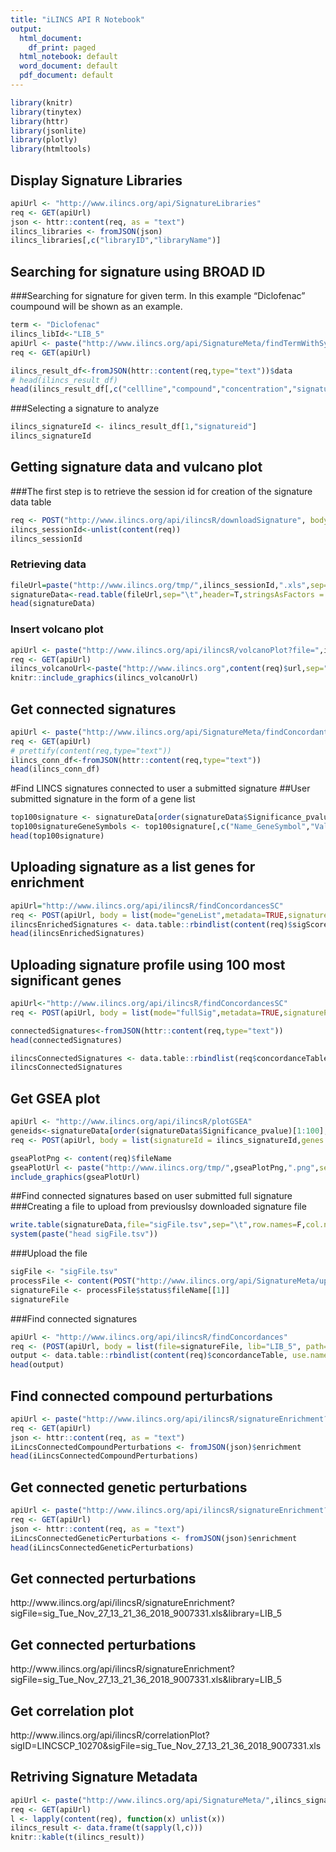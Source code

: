```yaml
---
title: "iLINCS API R Notebook"
output:
  html_document:
    df_print: paged
  html_notebook: default
  word_document: default
  pdf_document: default
---
```


<!-- ## Prerequisites  -->

```r
library(knitr)
library(tinytex)
library(httr)
library(jsonlite)
library(plotly)
library(htmltools)
```


## Display Signature Libraries

```r
apiUrl <- "http://www.ilincs.org/api/SignatureLibraries"
req <- GET(apiUrl)
json <- httr::content(req, as = "text")
ilincs_libraries <- fromJSON(json)
ilincs_libraries[,c("libraryID","libraryName")]
```

## Searching for signature using BROAD ID
###Searching for signature for given term. In this example "Diclofenac" coumpound will be shown as an example.

```r
term <- "Diclofenac"
ilincs_libId<-"LIB_5"
apiUrl <- paste("http://www.ilincs.org/api/SignatureMeta/findTermWithSynonyms?term=",term,"&library=",ilincs_libId,sep="")
req <- GET(apiUrl)

ilincs_result_df<-fromJSON(httr::content(req,type="text"))$data
# head(ilincs_result_df)
head(ilincs_result_df[,c("cellline","compound","concentration","signatureid","is_exemplar")])
```

###Selecting a signature to analyze

```r
ilincs_signatureId <- ilincs_result_df[1,"signatureid"]
ilincs_signatureId
```

## Getting signature data and vulcano plot
###The first step is to retrieve the session id for creation of the signature data table
```r
req <- POST("http://www.ilincs.org/api/ilincsR/downloadSignature", body = list(sigID = paste(ilincs_signatureId)), encode = "json")
ilincs_sessionId<-unlist(content(req))
ilincs_sessionId
```

### Retrieving data
```r
fileUrl=paste("http://www.ilincs.org/tmp/",ilincs_sessionId,".xls",sep="")
signatureData<-read.table(fileUrl,sep="\t",header=T,stringsAsFactors = F)
head(signatureData)
```

### Insert volcano plot
```r
apiUrl <- paste("http://www.ilincs.org/api/ilincsR/volcanoPlot?file=",ilincs_sessionId,".xls",sep="")
req <- GET(apiUrl)
ilincs_volcanoUrl<-paste("http://www.ilincs.org",content(req)$url,sep="")
knitr::include_graphics(ilincs_volcanoUrl)
```


## Get connected signatures
```r
apiUrl <- paste("http://www.ilincs.org/api/SignatureMeta/findConcordantSignatures?sigID=",ilincs_signatureId,"&lib=",ilincs_libId,sep="")
req <- GET(apiUrl)
# prettify(content(req,type="text"))
ilincs_conn_df<-fromJSON(httr::content(req,type="text"))
head(ilincs_conn_df)
```
#Find LINCS signatures connected to user a submitted signature
##User submitted signature in the form of a gene list
```r
top100signature <- signatureData[order(signatureData$Significance_pvalue)[1:100],c("Name_GeneSymbol","Value_LogDiffExp","Significance_pvalue")]
top100signatureGeneSymbols <- top100signature[,c("Name_GeneSymbol","Value_LogDiffExp","Significance_pvalue")]
head(top100signature)
```

## Uploading signature as a list genes for enrichment
```r
apiUrl="http://www.ilincs.org/api/ilincsR/findConcordancesSC"
req <- POST(apiUrl, body = list(mode="geneList",metadata=TRUE,signatureProfile = list(genes=top100signature$Name_GeneSymbol)),encode = "json")
ilincsEnrichedSignatures <- data.table::rbindlist(content(req)$sigScores, use.names = TRUE, fill = TRUE)
head(ilincsEnrichedSignatures)
```

## Uploading signature profile using 100 most significant genes
```r
apiUrl<-"http://www.ilincs.org/api/ilincsR/findConcordancesSC"
req <- POST(apiUrl, body = list(mode="fullSig",metadata=TRUE,signatureProfile = list(fullSig = top100signature)),encode = "json")

connectedSignatures<-fromJSON(httr::content(req,type="text"))
head(connectedSignatures)

ilincsConnectedSignatures <- data.table::rbindlist(req$concordanceTable, use.names = TRUE, fill = TRUE)
ilincsConnectedSignatures
```

## Get GSEA plot
```r
apiUrl <- "http://www.ilincs.org/api/ilincsR/plotGSEA"
geneids<-signatureData[order(signatureData$Significance_pvalue)[1:100],"ID_geneid"]
req <- POST(apiUrl, body = list(signatureId = ilincs_signatureId,genes = geneids, output="png"), encode = "json")

gseaPlotPng <- content(req)$fileName
gseaPlotUrl <- paste("http://www.ilincs.org/tmp/",gseaPlotPng,".png",sep="")
include_graphics(gseaPlotUrl)
```

##Find connected signatures based on user submitted full signature
###Creating a file to upload from previouslsy downloaded signature file
```r
write.table(signatureData,file="sigFile.tsv",sep="\t",row.names=F,col.names = T,quote=F)
system(paste("head sigFile.tsv"))
```

###Upload the file
```r
sigFile <- "sigFile.tsv"
processFile <- content(POST("http://www.ilincs.org/api/SignatureMeta/upload", body=list(file=upload_file(sigFile))))
signatureFile <- processFile$status$fileName[[1]]
signatureFile
```
###Find connected signatures
```r
apiUrl <- "http://www.ilincs.org/api/ilincsR/findConcordances"
req <- (POST(apiUrl, body = list(file=signatureFile, lib="LIB_5", path="/mnt/raid/tmp/"), encode = "form"))
output <- data.table::rbindlist(content(req)$concordanceTable, use.names = TRUE, fill = TRUE)
head(output)
```
## Find connected compound perturbations
```r
apiUrl <- paste("http://www.ilincs.org/api/ilincsR/signatureEnrichment?sigFile=",signatureFile,"&library=LIB_5&metadata=TRUE",sep="")
req <- GET(apiUrl)
json <- httr::content(req, as = "text")
iLincsConnectedCompoundPerturbations <- fromJSON(json)$enrichment
head(iLincsConnectedCompoundPerturbations)
```
## Get connected genetic perturbations

```r
apiUrl <- paste("http://www.ilincs.org/api/ilincsR/signatureEnrichment?sigFile=",signatureFile,"&library=LIB_6",sep="")
req <- GET(apiUrl)
json <- httr::content(req, as = "text")
iLincsConnectedGeneticPerturbations <- fromJSON(json)$enrichment
head(iLincsConnectedGeneticPerturbations)
```



## Get connected perturbations

http://www.ilincs.org/api/ilincsR/signatureEnrichment?sigFile=sig_Tue_Nov_27_13_21_36_2018_9007331.xls&library=LIB_5

## Get connected perturbations

http://www.ilincs.org/api/ilincsR/signatureEnrichment?sigFile=sig_Tue_Nov_27_13_21_36_2018_9007331.xls&library=LIB_5

## Get correlation plot
http://www.ilincs.org/api/ilincsR/correlationPlot?sigID=LINCSCP_10270&sigFile=sig_Tue_Nov_27_13_21_36_2018_9007331.xls

## Retriving Signature Metadata
```r
apiUrl <- paste("http://www.ilincs.org/api/SignatureMeta/",ilincs_signatureId,sep="")
req <- GET(apiUrl)
l <- lapply(content(req), function(x) unlist(x))
ilincs_result <- data.frame(t(sapply(l,c)))
knitr::kable(t(ilincs_result))
```


